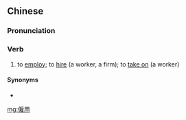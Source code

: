 {{also|雇用}}
==Chinese==
{{zh-forms|s=雇用|t2=雇用}}

===Pronunciation===
{{zh-pron
|m=gùyòng
|c=gu3 jung6
|h=pfs=ku-yung
|cat=v
}}

===Verb===
{{zh-verb}}

# to [[employ]]; to [[hire]] (a worker, a firm); to [[take on]] (a worker)

====Synonyms====
* {{zh-l|僱傭}}

[[mg:僱用]]